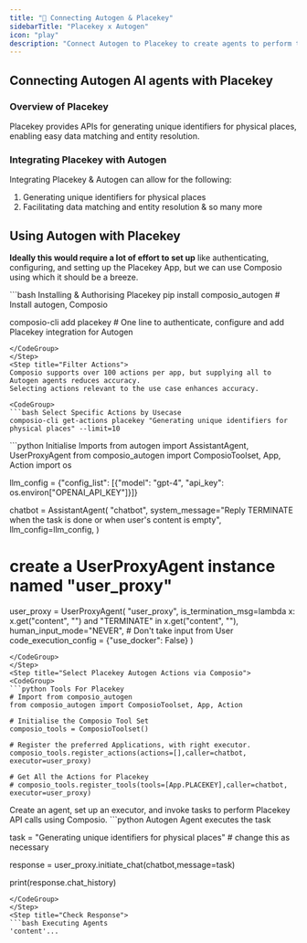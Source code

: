 ```yaml
---
title: "🚀 Connecting Autogen & Placekey"
sidebarTitle: "Placekey x Autogen"
icon: "play"
description: "Connect Autogen to Placekey to create agents to perform tasks using natural language"
---
```


## Connecting Autogen AI agents with Placekey

### Overview of Placekey

Placekey provides APIs for generating unique identifiers for physical places, enabling easy data matching and entity resolution.

### Integrating Placekey with Autogen

Integrating Placekey & Autogen can allow for the following:

1. Generating unique identifiers for physical places
2. Facilitating data matching and entity resolution
& so many more

## Using Autogen with Placekey

<Steps>
<Step title="Setting Up the Environment">

**Ideally this would require a lot of effort to set up** like authenticating, configuring, and setting up the Placekey App, but we can use Composio using which it should be a breeze.

<CodeGroup>
```bash Installing & Authorising Placekey
pip install composio_autogen # Install autogen, Composio 

composio-cli add placekey # One line to authenticate, configure and add Placekey integration for Autogen
```
</CodeGroup>
</Step>
<Step title="Filter Actions">
Composio supports over 100 actions per app, but supplying all to Autogen agents reduces accuracy.
Selecting actions relevant to the use case enhances accuracy.

<CodeGroup>
```bash Select Specific Actions by Usecase
composio-cli get-actions placekey "Generating unique identifiers for physical places" --limit=10
```
</CodeGroup>

</Step>
<Step title="Import Base Packages">

<CodeGroup>
```python Initialise Imports
from autogen import AssistantAgent, UserProxyAgent
from composio_autogen import ComposioToolset, App, Action
import os

llm_config = {"config_list": [{"model": "gpt-4", "api_key": os.environ["OPENAI_API_KEY"]}]}

chatbot = AssistantAgent(
    "chatbot",
    system_message="Reply TERMINATE when the task is done or when user's content is empty",
    llm_config=llm_config,
)

# create a UserProxyAgent instance named "user_proxy"
user_proxy = UserProxyAgent(
    "user_proxy",
    is_termination_msg=lambda x: x.get("content", "") and "TERMINATE" in x.get("content", ""),
    human_input_mode="NEVER", # Don't take input from User
    code_execution_config = {"use_docker": False}
)
```
</CodeGroup>
</Step>
<Step title="Select Placekey Autogen Actions via Composio">
<CodeGroup>
```python Tools For Placekey
# Import from composio_autogen
from composio_autogen import ComposioToolset, App, Action

# Initialise the Composio Tool Set
composio_tools = ComposioToolset()

# Register the preferred Applications, with right executor. 
composio_tools.register_actions(actions=[],caller=chatbot, executor=user_proxy)

# Get All the Actions for Placekey
# composio_tools.register_tools(tools=[App.PLACEKEY],caller=chatbot, executor=user_proxy) 
```
</CodeGroup>
</Step>
<Step title="Execute the Agent">
Create an agent, set up an executor, and invoke tasks to perform Placekey API calls using Composio. 
<CodeGroup>
```python Autogen Agent executes the task

task = "Generating unique identifiers for physical places" # change this as necessary

response = user_proxy.initiate_chat(chatbot,message=task)

print(response.chat_history)
```
</CodeGroup>
</Step>
<Step title="Check Response">
```bash Executing Agents
'content'...
```
</Step>
</Steps>
